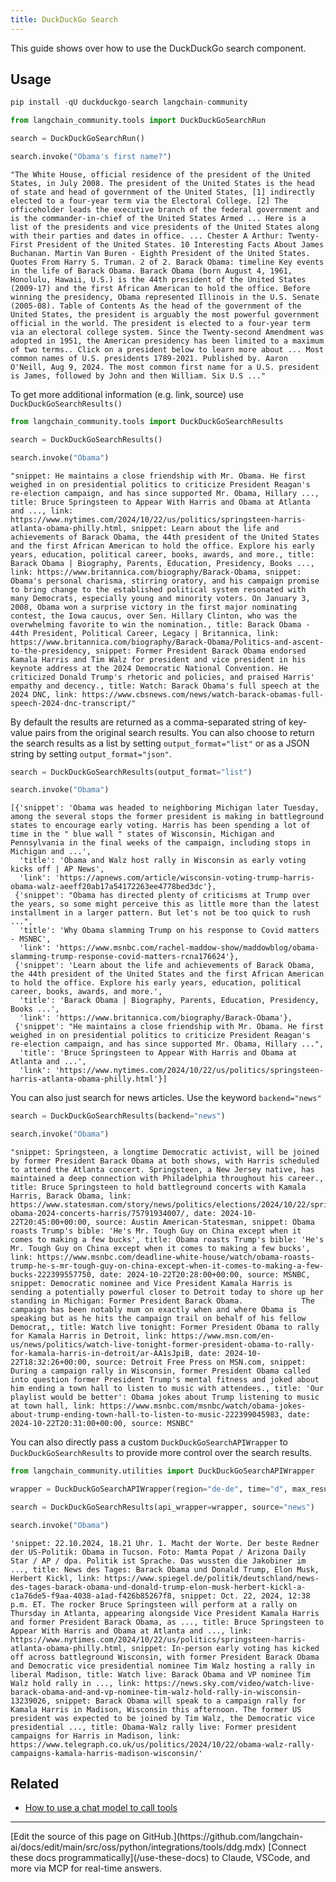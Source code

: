 ```yaml
---
title: DuckDuckGo Search
---
```


This guide shows over how to use the DuckDuckGo search component.

## Usage

```python
pip install -qU duckduckgo-search langchain-community
```

```python
from langchain_community.tools import DuckDuckGoSearchRun

search = DuckDuckGoSearchRun()

search.invoke("Obama's first name?")
```

```output
"The White House, official residence of the president of the United States, in July 2008. The president of the United States is the head of state and head of government of the United States, [1] indirectly elected to a four-year term via the Electoral College. [2] The officeholder leads the executive branch of the federal government and is the commander-in-chief of the United States Armed ... Here is a list of the presidents and vice presidents of the United States along with their parties and dates in office. ... Chester A Arthur: Twenty-First President of the United States. 10 Interesting Facts About James Buchanan. Martin Van Buren - Eighth President of the United States. Quotes From Harry S. Truman. 2 of 2. Barack Obama: timeline Key events in the life of Barack Obama. Barack Obama (born August 4, 1961, Honolulu, Hawaii, U.S.) is the 44th president of the United States (2009-17) and the first African American to hold the office. Before winning the presidency, Obama represented Illinois in the U.S. Senate (2005-08). Table of Contents As the head of the government of the United States, the president is arguably the most powerful government official in the world. The president is elected to a four-year term via an electoral college system. Since the Twenty-second Amendment was adopted in 1951, the American presidency has been limited to a maximum of two terms.. Click on a president below to learn more about ... Most common names of U.S. presidents 1789-2021. Published by. Aaron O'Neill, Aug 9, 2024. The most common first name for a U.S. president is James, followed by John and then William. Six U.S ..."
```

To get more additional information (e.g. link, source) use `DuckDuckGoSearchResults()`

```python
from langchain_community.tools import DuckDuckGoSearchResults

search = DuckDuckGoSearchResults()

search.invoke("Obama")
```

```output
"snippet: He maintains a close friendship with Mr. Obama. He first weighed in on presidential politics to criticize President Reagan's re-election campaign, and has since supported Mr. Obama, Hillary ..., title: Bruce Springsteen to Appear With Harris and Obama at Atlanta and ..., link: https://www.nytimes.com/2024/10/22/us/politics/springsteen-harris-atlanta-obama-philly.html, snippet: Learn about the life and achievements of Barack Obama, the 44th president of the United States and the first African American to hold the office. Explore his early years, education, political career, books, awards, and more., title: Barack Obama | Biography, Parents, Education, Presidency, Books ..., link: https://www.britannica.com/biography/Barack-Obama, snippet: Obama's personal charisma, stirring oratory, and his campaign promise to bring change to the established political system resonated with many Democrats, especially young and minority voters. On January 3, 2008, Obama won a surprise victory in the first major nominating contest, the Iowa caucus, over Sen. Hillary Clinton, who was the overwhelming favorite to win the nomination., title: Barack Obama - 44th President, Political Career, Legacy | Britannica, link: https://www.britannica.com/biography/Barack-Obama/Politics-and-ascent-to-the-presidency, snippet: Former President Barack Obama endorsed Kamala Harris and Tim Walz for president and vice president in his keynote address at the 2024 Democratic National Convention. He criticized Donald Trump's rhetoric and policies, and praised Harris' empathy and decency., title: Watch: Barack Obama's full speech at the 2024 DNC, link: https://www.cbsnews.com/news/watch-barack-obamas-full-speech-2024-dnc-transcript/"
```

By default the results are returned as a comma-separated string of key-value pairs from the original search results. You can also choose to return the search results as a list by setting `output_format="list"` or as a JSON string by setting `output_format="json"`.

```python
search = DuckDuckGoSearchResults(output_format="list")

search.invoke("Obama")
```

```output
[{'snippet': 'Obama was headed to neighboring Michigan later Tuesday, among the several stops the former president is making in battleground states to encourage early voting. Harris has been spending a lot of time in the " blue wall " states of Wisconsin, Michigan and Pennsylvania in the final weeks of the campaign, including stops in Michigan and ...',
  'title': 'Obama and Walz host rally in Wisconsin as early voting kicks off | AP News',
  'link': 'https://apnews.com/article/wisconsin-voting-trump-harris-obama-walz-aeeff20ab17a54172263ee4778bed3dc'},
 {'snippet': "Obama has directed plenty of criticisms at Trump over the years, so some might perceive this as little more than the latest installment in a larger pattern. But let's not be too quick to rush ...",
  'title': 'Why Obama slamming Trump on his response to Covid matters - MSNBC',
  'link': 'https://www.msnbc.com/rachel-maddow-show/maddowblog/obama-slamming-trump-response-covid-matters-rcna176624'},
 {'snippet': 'Learn about the life and achievements of Barack Obama, the 44th president of the United States and the first African American to hold the office. Explore his early years, education, political career, books, awards, and more.',
  'title': 'Barack Obama | Biography, Parents, Education, Presidency, Books ...',
  'link': 'https://www.britannica.com/biography/Barack-Obama'},
 {'snippet': "He maintains a close friendship with Mr. Obama. He first weighed in on presidential politics to criticize President Reagan's re-election campaign, and has since supported Mr. Obama, Hillary ...",
  'title': 'Bruce Springsteen to Appear With Harris and Obama at Atlanta and ...',
  'link': 'https://www.nytimes.com/2024/10/22/us/politics/springsteen-harris-atlanta-obama-philly.html'}]
```

You can also just search for news articles. Use the keyword `backend="news"`

```python
search = DuckDuckGoSearchResults(backend="news")

search.invoke("Obama")
```

```output
"snippet: Springsteen, a longtime Democratic activist, will be joined by former President Barack Obama at both shows, with Harris scheduled to attend the Atlanta concert. Springsteen, a New Jersey native, has maintained a deep connection with Philadelphia throughout his career., title: Bruce Springsteen to hold battleground concerts with Kamala Harris, Barack Obama, link: https://www.statesman.com/story/news/politics/elections/2024/10/22/springsteen-obama-2024-concerts-harris/75791934007/, date: 2024-10-22T20:45:00+00:00, source: Austin American-Statesman, snippet: Obama roasts Trump's bible: 'He's Mr. Tough Guy on China except when it comes to making a few bucks', title: Obama roasts Trump's bible: 'He's Mr. Tough Guy on China except when it comes to making a few bucks', link: https://www.msnbc.com/deadline-white-house/watch/obama-roasts-trump-he-s-mr-tough-guy-on-china-except-when-it-comes-to-making-a-few-bucks-222399557750, date: 2024-10-22T20:28:00+00:00, source: MSNBC, snippet: Democratic nominee and Vice President Kamala Harris is sending a potentially powerful closer to Detroit today to shore up her standing in Michigan: Former President Barack Obama.             The campaign has been notably mum on exactly when and where Obama is speaking but as he hits the campaign trail on behalf of his fellow Democrat,, title: Watch live tonight: Former President Obama to rally for Kamala Harris in Detroit, link: https://www.msn.com/en-us/news/politics/watch-live-tonight-former-president-obama-to-rally-for-kamala-harris-in-detroit/ar-AA1sJpiB, date: 2024-10-22T18:32:26+00:00, source: Detroit Free Press on MSN.com, snippet: During a campaign rally in Wisconsin, former President Obama called into question former President Trump's mental fitness and joked about him ending a town hall to listen to music with attendees., title: 'Our playlist would be better': Obama jokes about Trump listening to music at town hall, link: https://www.msnbc.com/msnbc/watch/obama-jokes-about-trump-ending-town-hall-to-listen-to-music-222399045983, date: 2024-10-22T20:31:00+00:00, source: MSNBC"
```

You can also directly pass a custom `DuckDuckGoSearchAPIWrapper` to `DuckDuckGoSearchResults` to provide more control over the search results.

```python
from langchain_community.utilities import DuckDuckGoSearchAPIWrapper

wrapper = DuckDuckGoSearchAPIWrapper(region="de-de", time="d", max_results=2)

search = DuckDuckGoSearchResults(api_wrapper=wrapper, source="news")

search.invoke("Obama")
```

```output
'snippet: 22.10.2024, 18.21 Uhr. 1. Macht der Worte. Der beste Redner der US-Politik: Obama in Tucson. Foto: Mamta Popat / Arizona Daily Star / AP / dpa. Politik ist Sprache. Das wussten die Jakobiner im ..., title: News des Tages: Barack Obama und Donald Trump, Elon Musk, Herbert Kickl, link: https://www.spiegel.de/politik/deutschland/news-des-tages-barack-obama-und-donald-trump-elon-musk-herbert-kickl-a-c1a76de5-f9aa-4038-a1ad-f426b85267f8, snippet: Oct. 22, 2024, 12:38 p.m. ET. The rocker Bruce Springsteen will perform at a rally on Thursday in Atlanta, appearing alongside Vice President Kamala Harris and former President Barack Obama, as ..., title: Bruce Springsteen to Appear With Harris and Obama at Atlanta and ..., link: https://www.nytimes.com/2024/10/22/us/politics/springsteen-harris-atlanta-obama-philly.html, snippet: In-person early voting has kicked off across battleground Wisconsin, with former President Barack Obama and Democratic vice presidential nominee Tim Walz hosting a rally in liberal Madison, title: Watch live: Barack Obama and VP nominee Tim Walz hold rally in ..., link: https://news.sky.com/video/watch-live-barack-obama-and-and-vp-nominee-tim-walz-hold-rally-in-wisconsin-13239026, snippet: Barack Obama will speak to a campaign rally for Kamala Harris in Madison, Wisconsin this afternoon. The former US president was expected to be joined by Tim Walz, the Democratic vice presidential ..., title: Obama-Walz rally live: Former president campaigns for Harris in Madison, link: https://www.telegraph.co.uk/us/politics/2024/10/22/obama-walz-rally-campaigns-kamala-harris-madison-wisconsin/'
```

## Related

- [How to use a chat model to call tools](https://python.langchain.com/docs/how_to/tool_calling/)

---

<Callout icon="pen-to-square" iconType="regular">
    [Edit the source of this page on GitHub.](https://github.com/langchain-ai/docs/edit/main/src/oss/python/integrations/tools/ddg.mdx)
</Callout>
<Tip icon="terminal" iconType="regular">
    [Connect these docs programmatically](/use-these-docs) to Claude, VSCode, and more via MCP for    real-time answers.
</Tip>
